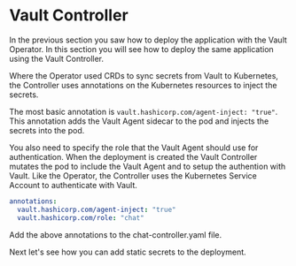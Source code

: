 # Vault Controller

In the previous section you saw how to deploy the application with the Vault Operator.
In this section you will see how to deploy the same application using the Vault Controller.

Where the Operator used CRDs to sync secrets from Vault to Kubernetes, the Controller uses
annotations on the Kubernetes resources to inject the secrets.

The most basic annotation is `vault.hashicorp.com/agent-inject: "true"`. This annotation
adds the Vault Agent sidecar to the pod and injects the secrets into the pod.

You also need to specify the role that the Vault Agent should use for authentication.
When the deployment is created the Vault Controller mutates the pod to include the Vault Agent
and to setup the authention with Vault. Like the Operator, the Controller uses the Kubernetes
Service Account to authenticate with Vault.

```yaml
annotations:
  vault.hashicorp.com/agent-inject: "true"
  vault.hashicorp.com/role: "chat"
```

<Task id="add_annotations_1">
Add the above annotations to the chat-controller.yaml file.
</Task>

Next let's see how you can add static secrets to the deployment.
